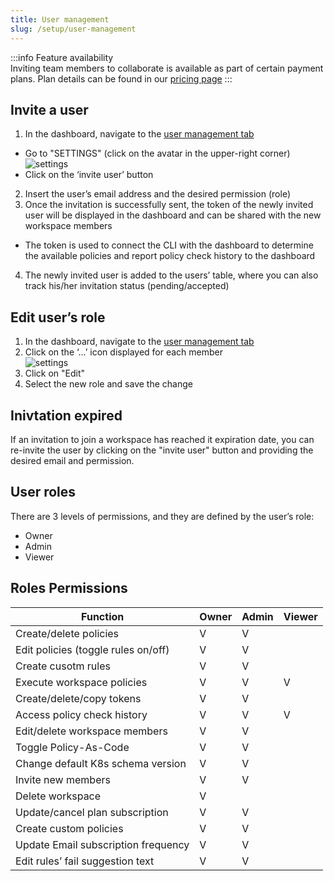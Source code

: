 ```yaml
---
title: User management
slug: /setup/user-management
---
```


:::info Feature availability  
Inviting team members to collaborate is available as part of certain payment plans. Plan details can be found in our [pricing page](https://www.datree.io/pricing)
:::

## Invite a user

1. In the dashboard, navigate to the [user management tab](https://app.datree.io/settings/user-management)  
- Go to "SETTINGS" (click on the avatar in the upper-right corner)  
![settings](/img/setup/account-token/1.png)
- Click on the ‘invite user’ button  
2. Insert the user’s email address and the desired permission (role)
3. Once the invitation is successfully sent, the token of the newly invited user will be displayed in the dashboard and can be shared with the new workspace members  
- The token is used to connect the CLI with the dashboard to determine the available policies and report policy check history to the dashboard  
4. The newly invited user is added to the users’ table, where you can also track his/her invitation status (pending/accepted)  

## Edit user’s role
1. In the dashboard, navigate to the [user management tab](https://app.datree.io/settings/user-management)  
2. Click on the ‘...’ icon displayed for each member  
![settings](/img/setup/user-management/edit-user.png)
3. Click on "Edit"
4. Select the new role and save the change  

## Inivtation expired
If an invitation to join a workspace has reached it expiration date, you can re-invite the user by clicking on the "invite user" button and providing the desired email and permission.

## User roles 
There are 3 levels of permissions, and they are defined by the user’s role:  
- Owner
- Admin
- Viewer

## Roles Permissions  
| Function | Owner | Admin | Viewer |
|----------|-------|-------|--------|
|Create/delete policies|V|V||
|Edit policies (toggle rules on/off)|V|V||
|Create cusotm rules|V|V||
|Execute workspace policies|V|V|V|
|Create/delete/copy tokens|V|V||
|Access policy check history|V|V|V|
|Edit/delete workspace members|V|V||
|Toggle Policy-As-Code|V|V||
|Change default K8s schema version|V|V||
|Invite new members|V|V||
|Delete workspace|V|||
|Update/cancel plan subscription|V|V||
|Create custom policies|V|V||
|Update Email subscription frequency|V|V||
|Edit rules’ fail suggestion text|V|V||






